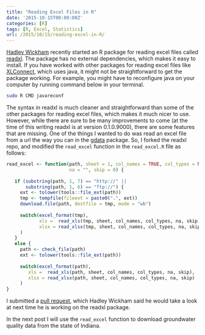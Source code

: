 ```yaml
---
title: "Reading Excel Files in R"
date: '2015-10-15T00:00:00Z'
categories: [R]
tags: [R, Excel, Statistics]
url: /2015/10/15/reading-excel-in-R/
---
```


[Hadley Wickham](http://had.co.nz) recently started an R package for reading excel files called [readxl](https://github.com/hadley/readxl). The package has no external dependencies, which makes it easy to install. If you have worked with other packages for reading excel files like [XLConnect](https://github.com/miraisolutions/xlconnect), which uses java, it might not be straightforward to get the package working. For example, you might have to reconfigure java on your computer by running command below in your terminal.

```bash
sudo R CMD javareconf
```

The syntax in readxl is much cleaner and straightforward than some of the other packages for reading excel files, which makes it much nicer to use. However, while there are sure to be many improvements to come (at the time of this writing readxl is at version 0.1.0.9000), there are some features that are missing. One of the things I wanted to do was read an excel file from a url the way you can in the [gdata](https://cran.r-project.org/web/packages/gdata/index.html) package. So, I forked the readxl repo, and modified the `read_excel` function in the `read_excel.R` file as follows:


```r

read_excel <- function(path, sheet = 1, col_names = TRUE, col_types = NULL,
                       na = "", skip = 0) {
			
   if (substring(path, 1, 7) == "http://" ||
       substring(path, 1, 6) == "ftp://") {
     ext <- tolower(tools::file_ext(path))
     tmp <- tempfile(fileext = paste0(".", ext))
     download.file(path, destfile = tmp, mode = "wb")
			  
     switch(excel_format(tmp),
            xls =  read_xls(tmp, sheet, col_names, col_types, na, skip),
            xlsx = read_xlsx(tmp, sheet, col_names, col_types, na, skip)
     )
   }
   else {
     path <- check_file(path)
     ext <- tolower(tools::file_ext(path))
			  
     switch(excel_format(path),
	    xls =  read_xls(path, sheet, col_names, col_types, na, skip),
	    xlsx = read_xlsx(path, sheet, col_names, col_types, na, skip)
     )
}
```

I submitted a [pull request](https://github.com/hadley/readxl/pull/77), which Hadley Wickham said he would take a look at next time he is working on the readxl package.

In the next post I will use the `read_excel` function to download groundwater quality data from the state of Indiana.
